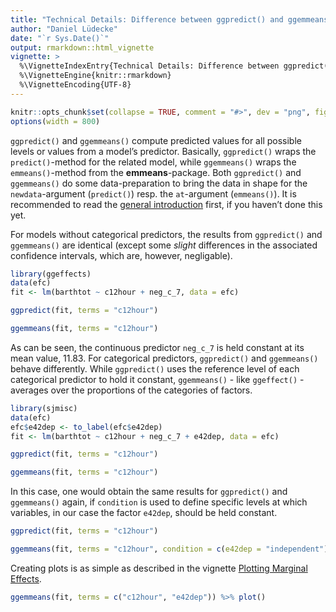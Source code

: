 ```yaml
---
title: "Technical Details: Difference between ggpredict() and ggemmeans()"
author: "Daniel Lüdecke"
date: "`r Sys.Date()`"
output: rmarkdown::html_vignette
vignette: >
  %\VignetteIndexEntry{Technical Details: Difference between ggpredict() and ggemmeans()}
  %\VignetteEngine{knitr::rmarkdown}
  %\VignetteEncoding{UTF-8}
---
```


```r
knitr::opts_chunk$set(collapse = TRUE, comment = "#>", dev = "png", fig.width = 7, fig.height = 3.5, message = FALSE, warning = FALSE)
options(width = 800)
```

`ggpredict()` and `ggemmeans()` compute predicted values for all possible levels or values from a model's predictor. Basically, `ggpredict()` wraps the `predict()`-method for the related model, while `ggemmeans()` wraps the `emmeans()`-method from the **emmeans**-package. Both `ggpredict()` and `ggemmeans()` do some data-preparation to bring the data in shape for the `newdata`-argument (`predict()`) resp. the `at`-argument (`emmeans()`). It is recommended to read the [general introduction](ggeffects.html) first, if you haven't done this yet.

For models without categorical predictors, the results from `ggpredict()` and `ggemmeans()` are identical (except some _slight_ differences in the associated confidence intervals, which are, however, negligable).

```r
library(ggeffects)
data(efc)
fit <- lm(barthtot ~ c12hour + neg_c_7, data = efc)

ggpredict(fit, terms = "c12hour")

ggemmeans(fit, terms = "c12hour")
```

As can be seen, the continuous predictor `neg_c_7` is held constant at its mean value, 11.83. For categorical predictors, `ggpredict()` and `ggemmeans()` behave differently. While `ggpredict()` uses the reference level of each categorical predictor to hold it constant, `ggemmeans()` - like `ggeffect()` - averages over the proportions of the categories of factors.

```r
library(sjmisc)
data(efc)
efc$e42dep <- to_label(efc$e42dep)
fit <- lm(barthtot ~ c12hour + neg_c_7 + e42dep, data = efc)

ggpredict(fit, terms = "c12hour")

ggemmeans(fit, terms = "c12hour")
```

In this case, one would obtain the same results for `ggpredict()` and `ggemmeans()` again, if `condition` is used to define specific levels at which variables, in our case the factor `e42dep`, should be held constant.

```r
ggpredict(fit, terms = "c12hour")

ggemmeans(fit, terms = "c12hour", condition = c(e42dep = "independent"))
```

Creating plots is as simple as described in the vignette [Plotting Marginal Effects](introduction_plotmethod.html).

```r
ggemmeans(fit, terms = c("c12hour", "e42dep")) %>% plot()
```
